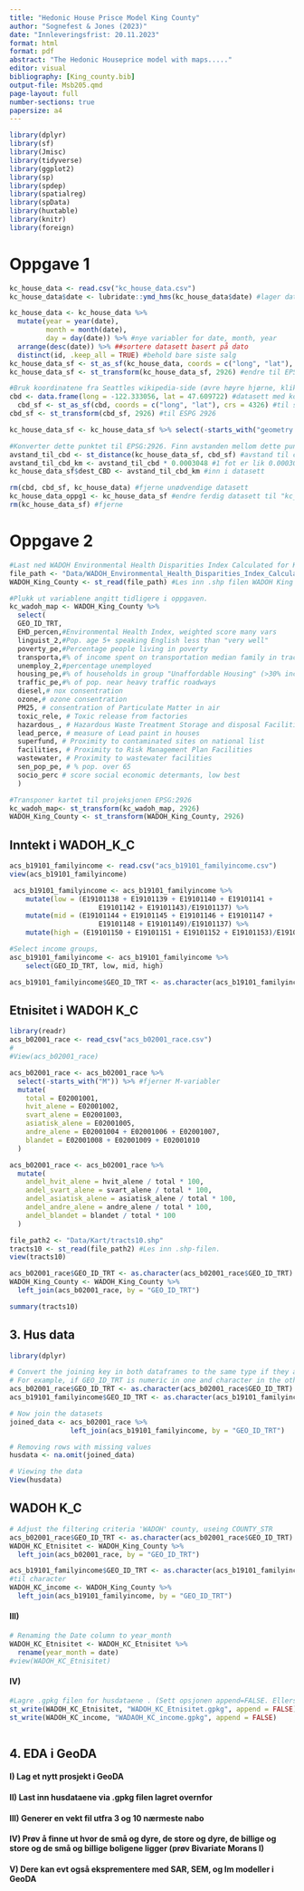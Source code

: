 ```yaml
---
title: "Hedonic House Prisce Model King County"
author: "Sognefest & Jones (2023)"
date: "Innleveringsfrist: 20.11.2023"
format: html
format: pdf
abstract: "The Hedonic Houseprice model with maps....."
editor: visual
bibliography: [King_county.bib]
output-file: Msb205.qmd
page-layout: full
number-sections: true
papersize: a4
---
```


```r
library(dplyr)
library(sf)
library(Jmisc)
library(tidyverse)
library(ggplot2)
library(sp)
library(spdep)
library(spatialreg)
library(spData)
library(huxtable)
library(knitr)
library(foreign)
```

# Oppgave 1

```r
kc_house_data <- read.csv("kc_house_data.csv")
kc_house_data$date <- lubridate::ymd_hms(kc_house_data$date) #lager datoobjekt

kc_house_data <- kc_house_data %>%
  mutate(year = year(date),
         month = month(date),
         day = day(date)) %>% #nye variabler for date, month, year
  arrange(desc(date)) %>% ##sortere datasett basert på dato
  distinct(id, .keep_all = TRUE) #behold bare siste salg
kc_house_data_sf <- st_as_sf(kc_house_data, coords = c("long", "lat"), crs = 4326) #Bruk st_as_sf() til å konvertere house data til et sf objekt vha. long lat og sett til geografisk projeksjon, dvs EPSG:4326.
kc_house_data_sf <- st_transform(kc_house_data_sf, 2926) #endre til EPSG:2926
```

```r
#Bruk koordinatene fra Seattles wikipedia-side (øvre høyre hjørne, klikk linken så får dere koordinatene i desimalform) og sett dette punktet som CBD for Seattle.
cbd <- data.frame(long = -122.333056, lat = 47.609722) #datasett med koordinatene
  cbd_sf <- st_as_sf(cbd, coords = c("long", "lat"), crs = 4326) #til sf
cbd_sf <- st_transform(cbd_sf, 2926) #til ESPG 2926
```

```r
kc_house_data_sf <- kc_house_data_sf %>% select(-starts_with("geometry."), -starts_with("avstand_til_cbd.."), -starts_with("distance_cbd"))

#Konverter dette punktet til EPSG:2926. Finn avstanden mellom dette punktet og samtlige hus i datasettet i luftlinje. Konverter avstandene til km og legg dem i variabelen dest_CBD i kartet med husdata.
avstand_til_cbd <- st_distance(kc_house_data_sf, cbd_sf) #avstand til cbd i luftlinje
avstand_til_cbd_km <- avstand_til_cbd * 0.0003048 #1 fot er lik 0.0003048 kilometer
kc_house_data_sf$dest_CBD <- avstand_til_cbd_km #inn i datasett
```

```r
rm(cbd, cbd_sf, kc_house_data) #fjerne unødvendige datasett
kc_house_data_oppg1 <- kc_house_data_sf #endre ferdig datasett til "kc_house_data_oppg1"
rm(kc_house_data_sf) #fjerne 
```

# Oppgave 2

```r
#Last ned WADOH Environmental Health Disparities Index Calculated for King County. 
file_path <- "Data/WADOH_Environmental_Health_Disparities_Index_Calculated_for_King_County___wadohehdindex_area.shp"
WADOH_King_County <- st_read(file_path) #Les inn .shp filen WADOH King County.
```

```r
#Plukk ut variablene angitt tidligere i oppgaven.
kc_wadoh_map <- WADOH_King_County %>% 
  select(
  GEO_ID_TRT,
  EHD_percen,#Environmental Health Index, weighted score many vars
  linguist_2,#Pop. age 5+ speaking English less than "very well"
  poverty_pe,#Percentage people living in poverty
  transporta,#% of income spent on transportation median family in tract
  unemploy_2,#percentage unemployed
  housing_pe,#% of households in group "Unaffordable Housing" (>30% inc.)
  traffic_pe,#% of pop. near heavy traffic roadways
  diesel,# nox consentration
  ozone,# ozone consentration
  PM25, # consentration of Particulate Matter in air
  toxic_rele, # Toxic release from factories
  hazardous_, # Hazardous Waste Treatment Storage and disposal Facilities
  lead_perce, # measure of Lead paint in houses
  superfund, # Proximity to contaminated sites on national list
  facilities, # Proximity to Risk Management Plan Facilities
  wastewater, # Proximity to wastewater facilities
  sen_pop_pe, # % pop. over 65
  socio_perc # score social economic determants, low best
  )
```

```r
#Transponer kartet til projeksjonen EPSG:2926
kc_wadoh_map<- st_transform(kc_wadoh_map, 2926)
WADOH_King_County <- st_transform(WADOH_King_County, 2926)
```

## Inntekt i WADOH_K_C

```r
acs_b19101_familyincome <- read.csv("acs_b19101_familyincome.csv")
view(acs_b19101_familyincome)
```

```r
 acs_b19101_familyincome <- acs_b19101_familyincome %>% 
    mutate(low = (E19101138 + E19101139 + E19101140 + E19101141 + 
                      E19101142 + E19101143)/E19101137) %>% 
    mutate(mid = (E19101144 + E19101145 + E19101146 + E19101147 + 
                      E19101148 + E19101149)/E19101137) %>% 
    mutate(high = (E19101150 + E19101151 + E19101152 + E19101153)/E19101137)
```

```r
#Select income groups, 
asc_b19101_familyincome <- acs_b19101_familyincome %>% 
    select(GEO_ID_TRT, low, mid, high) 
```

```r
acs_b19101_familyincome$GEO_ID_TRT <- as.character(acs_b19101_familyincome$GEO_ID_TRT) #må være samme type
```

## Etnisitet i WADOH K_C

```r
library(readr)
acs_b02001_race <- read_csv("acs_b02001_race.csv")
#
#View(acs_b02001_race)
```

```r
acs_b02001_race <- acs_b02001_race %>%
  select(-starts_with("M")) %>% #fjerner M-variabler
  mutate(
    total = E02001001,
    hvit_alene = E02001002,
    svart_alene = E02001003,
    asiatisk_alene = E02001005,
    andre_alene = E02001004 + E02001006 + E02001007,
    blandet = E02001008 + E02001009 + E02001010
  )
```

```r
acs_b02001_race <- acs_b02001_race %>%
  mutate(
    andel_hvit_alene = hvit_alene / total * 100,
    andel_svart_alene = svart_alene / total * 100,
    andel_asiatisk_alene = asiatisk_alene / total * 100,
    andel_andre_alene = andre_alene / total * 100,
    andel_blandet = blandet / total * 100
  )
```

```r
file_path2 <- "Data/Kart/tracts10.shp"
tracts10 <- st_read(file_path2) #Les inn .shp-filen.
view(tracts10)
```

```r
acs_b02001_race$GEO_ID_TRT <- as.character(acs_b02001_race$GEO_ID_TRT) #til character
WADOH_King_County <- WADOH_King_County %>%
  left_join(acs_b02001_race, by = "GEO_ID_TRT")
```

```r
summary(tracts10)
```

## 3. Hus data

```r
library(dplyr)

# Convert the joining key in both dataframes to the same type if they are different
# For example, if GEO_ID_TRT is numeric in one and character in the other:
acs_b02001_race$GEO_ID_TRT <- as.character(acs_b02001_race$GEO_ID_TRT)
acs_b19101_familyincome$GEO_ID_TRT <- as.character(acs_b19101_familyincome$GEO_ID_TRT)

# Now join the datasets
joined_data <- acs_b02001_race %>%
               left_join(acs_b19101_familyincome, by = "GEO_ID_TRT")

# Removing rows with missing values
husdata <- na.omit(joined_data)

# Viewing the data
View(husdata)


```

## WADOH K_C

```r
# Adjust the filtering criteria 'WADOH' county, useing COUNTY_STR
acs_b02001_race$GEO_ID_TRT <- as.character(acs_b02001_race$GEO_ID_TRT) #til character
WADOH_KC_Etnisitet <- WADOH_King_County %>%
  left_join(acs_b02001_race, by = "GEO_ID_TRT")
```

```r
acs_b19101_familyincome$GEO_ID_TRT <- as.character(acs_b19101_familyincome$GEO_ID_TRT) 
#til character
WADOH_KC_income <- WADOH_King_County %>%
  left_join(acs_b19101_familyincome, by = "GEO_ID_TRT")
```

#### III)

```r
# Renaming the Date column to year_month
WADOH_KC_Etnisitet <- WADOH_KC_Etnisitet %>%
  rename(year_month = date)
#view(WADOH_KC_Etnisitet)
```

#### IV)

```r
#Lagre .gpkg filen for husdataene . (Sett opsjonen append=FALSE. Ellers får dere ikke lov til å overskrive filen.)
st_write(WADOH_KC_Etnisitet, "WADOH_KC_Etnisitet.gpkg", append = FALSE)
st_write(WADOH_KC_income, "WADAOH_KC_income.gpkg", append = FALSE)

```

```r

```

## 4. EDA i GeoDA

#### I) Lag et nytt prosjekt i GeoDA

#### II) Last inn husdataene via .gpkg filen lagret overnfor

#### III) Generer en vekt fil utfra 3 og 10 nærmeste nabo

#### IV) Prøv å finne ut hvor de små og dyre, de store og dyre, de billige og store og de små og billige boligene ligger (prøv Bivariate Morans I)

#### V) Dere kan evt også eksprementere med SAR, SEM, og lm modeller i GeoDA
